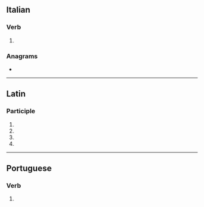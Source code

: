 ==Italian==

===Verb===
{{head|it|gerund}}

# {{gerund of|locare|lang=it}}

===Anagrams===
* {{l|it|colando}}

----

==Latin==

===Participle===
{{la-part-form|locandō}}

# {{inflection of|locandus||dat|m|s|lang=la}}
# {{inflection of|locandus||dat|n|s|lang=la}}
# {{inflection of|locandus||abl|m|s|lang=la}}
# {{inflection of|locandus||abl|n|s|lang=la}}

----

==Portuguese==

===Verb===
{{head|pt|gerund}}

# {{gerund of|locar|lang=pt}}